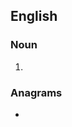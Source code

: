 {{also|fuckface|fuck face}}
==English==

===Noun===
{{head|en|noun}}

# {{alternative spelling of|en|fuckface}}

===Anagrams===
* {{anagrams|en|a=acceffku|face fuck|facefuck}}